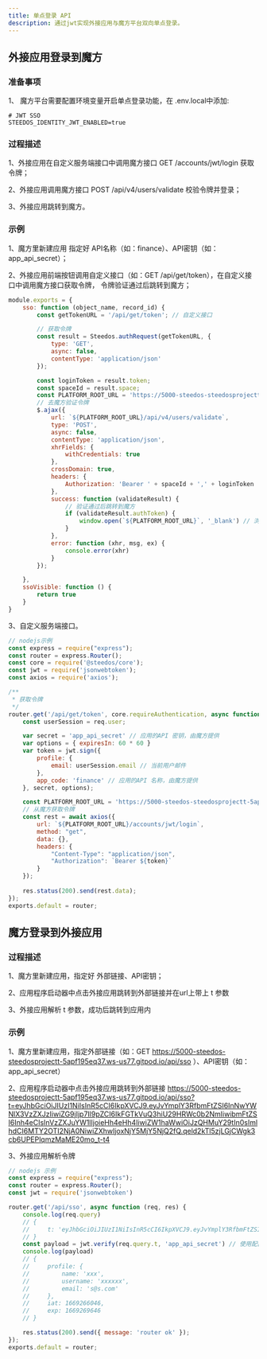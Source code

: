 ```yaml
---
title: 单点登录 API
description: 通过jwt实现外接应用与魔方平台双向单点登录。
---
```


## 外接应用登录到魔方

### 准备事项

1、 魔方平台需要配置环境变量开启单点登录功能，在 .env.local中添加:

```env
# JWT SSO
STEEDOS_IDENTITY_JWT_ENABLED=true
```

### 过程描述

1、外接应用在自定义服务端接口中调用魔方接口 GET /accounts/jwt/login 获取令牌；

2、外接应用调用魔方接口 POST /api/v4/users/validate 校验令牌并登录；

3、外接应用跳转到魔方。

### 示例

1、魔方里新建应用 指定好 API名称（如：finance）、API密钥（如：app_api_secret）；

2、外接应用前端按钮调用自定义接口（如：GET /api/get/token），在自定义接口中调用魔方接口获取令牌， 令牌验证通过后跳转到魔方；

```js
module.exports = {
    sso: function (object_name, record_id) {
        const getTokenURL = '/api/get/token'; // 自定义接口

        // 获取令牌
        const result = Steedos.authRequest(getTokenURL, {
            type: 'GET',
            async: false,
            contentType: 'application/json'
        });

        const loginToken = result.token;
        const spaceId = result.space;
        const PLATFORM_ROOT_URL = 'https://5000-steedos-steedosprojectt-5apf195eq37.ws-us77.gitpod.io' // 魔方访问地址，由魔方提供
        // 去魔方验证令牌
        $.ajax({
            url: `${PLATFORM_ROOT_URL}/api/v4/users/validate`,
            type: 'POST',
            async: false,
            contentType: 'application/json',
            xhrFields: {
                withCredentials: true
            },
            crossDomain: true,
            headers: {
                Authorization: 'Bearer ' + spaceId + ',' + loginToken
            },
            success: function (validateResult) {
                // 验证通过后跳转到魔方
                if (validateResult.authToken) {
                    window.open(`${PLATFORM_ROOT_URL}`, '_blank') // 浏览器打开新窗口
                }
            },
            error: function (xhr, msg, ex) {
                console.error(xhr)
            }
        });

    },
    ssoVisible: function () {
        return true
    }
}
```

3、自定义服务端接口。

```js
// nodejs示例
const express = require("express");
const router = express.Router();
const core = require('@steedos/core');
const jwt = require('jsonwebtoken');
const axios = require('axios');

/**
 * 获取令牌
 */
router.get('/api/get/token', core.requireAuthentication, async function (req, res) {
    const userSession = req.user;

    var secret = 'app_api_secret' // 应用的API 密钥，由魔方提供
    var options = { expiresIn: 60 * 60 }
    var token = jwt.sign({
        profile: {
            email: userSession.email // 当前用户邮件
        },
        app_code: 'finance' // 应用的API 名称，由魔方提供
    }, secret, options);

    const PLATFORM_ROOT_URL = 'https://5000-steedos-steedosprojectt-5apf195eq37.ws-us77.gitpod.io' // 魔方访问地址，由魔方提供
    // 从魔方获取令牌
    const rest = await axios({
        url: `${PLATFORM_ROOT_URL}/accounts/jwt/login`,
        method: "get",
        data: {},
        headers: {
            "Content-Type": "application/json",
            "Authorization": `Bearer ${token}`
        }
    });
    
    res.status(200).send(rest.data);
});
exports.default = router;
```

## 魔方登录到外接应用

### 过程描述

1、魔方里新建应用，指定好 外部链接、API密钥；

2、应用程序启动器中点击外接应用跳转到外部链接并在url上带上 t 参数

3、外接应用解析 t 参数，成功后跳转到应用内

### 示例

1、魔方里新建应用，指定外部链接（如：GET https://5000-steedos-steedosprojectt-5apf195eq37.ws-us77.gitpod.io/api/sso ）、API密钥（如：app_api_secret）

2、应用程序启动器中点击外接应用跳转到外部链接 https://5000-steedos-steedosprojectt-5apf195eq37.ws-us77.gitpod.io/api/sso?t=eyJhbGciOiJIUzI1NiIsInR5cCI6IkpXVCJ9.eyJvYmplY3RfbmFtZSI6InNwYWNlX3VzZXJzIiwiZG9jIjp7Il9pZCI6IkFGTkVuQ3hiU29HRWc0b2NmIiwibmFtZSI6Inh4eCIsInVzZXJuYW1lIjoieHh4eHh4IiwiZW1haWwiOiJzQHMuY29tIn0sImlhdCI6MTY2OTI2NjA0NiwiZXhwIjoxNjY5MjY5NjQ2fQ.qeld2kTl5zjLGjCWgk3cb6UPEPlqmzMaME20mo_t-t4

3、外接应用解析令牌

```js
// nodejs 示例
const express = require("express");
const router = express.Router();
const jwt = require('jsonwebtoken')

router.get('/api/sso', async function (req, res) {
    console.log(req.query)
    // {
    //     t: 'eyJhbGciOiJIUzI1NiIsInR5cCI6IkpXVCJ9.eyJvYmplY3RfbmFtZSI6InNwYWNlX3VzZXJzIiwiZG9jIjp7Il9pZCI6IkFGTkVuQ3hiU29HRWc0b2NmIiwibmFtZSI6Inh4eCIsInVzZXJuYW1lIjoieHh4eHh4IiwiZW1haWwiOiJzQHMuY29tIn0sImlhdCI6MTY2OTI2NjA0NiwiZXhwIjoxNjY5MjY5NjQ2fQ.qeld2kTl5zjLGjCWgk3cb6UPEPlqmzMaME20mo_t-t4'
    // }
    const payload = jwt.verify(req.query.t, 'app_api_secret') // 使用配置的 API密钥 验证并解析信息
    console.log(payload)
    // {
    //     profile: {
    //         name: 'xxx',
    //         username: 'xxxxxx',
    //         email: 's@s.com'
    //     },
    //     iat: 1669266046,
    //     exp: 1669269646
    // }

    res.status(200).send({ message: 'router ok' });
});
exports.default = router;
```

